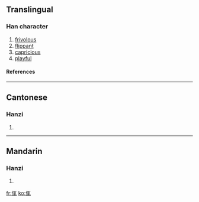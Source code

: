 ==Translingual==
===Han character===
{{Han char|rn=9|rad=人|as=07|sn=9|four=|canj=人尸十山 (OSJU)}}
# [[frivolous]]
# [[flippant]]
# [[capricious]]
# [[playful]]
====References====
{{Han ref|kx=0103.240|hdz=10156.150|uh=3459|ud=13401}}

----
==Cantonese==
===Hanzi===
{{yue-hanzi|jyut=|y=dip6}}
# {{defn|Cantonese}}

----
==Mandarin==
===Hanzi===
{{cmn-hanzi|pin=[[dié]] (die2), [[yǒng]] (yong3)|wg=tieh<sup>2</sup>, yung<sup>3</sup>}}
# {{defn|Mandarin}}

[[fr:㑙]]
[[ko:㑙]]
